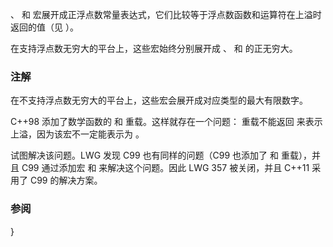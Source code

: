 {{ctitle|HUGE_VALF|HUGE_VAL|HUGE_VALL}}
{{cpp/numeric/math/navbar}}
{{dcl begin}}
{{dcl header|cmath}}
{{dcl|since=c++11|
#define HUGE_VALF /* 由实现定义 */
}}
{{dcl|
#define HUGE_VAL  /* 由实现定义 */
}}
{{dcl|since=c++11|
#define HUGE_VALL /* 由实现定义 */
}}
{{dcl end}}

{{c|HUGE_VALF}}、{{c|HUGE_VAL}} 和 {{c|HUGE_VALL}} 宏展开成正浮点数常量表达式，它们比较等于浮点数函数和运算符在上溢时返回的值（见 {{ltt|cpp/numeric/math/math_errhandling}}）。

{{dsc begin}}
{{dsc hitem|常量|解释}}
{{dsc|{{tt|HUGE_VALF}}|展开成指示上溢的正 {{c/core|float}} 表达式}}
{{dsc|{{tt|HUGE_VAL}}|展开成指示上溢的正 {{c/core|double}} 表达式，不必可表示为 {{c/core|float}}}}
{{dsc|{{tt|HUGE_VALL}}|展开成指示上溢的正 {{c/core|long double}} 表达式，不必可表示为 {{c/core|float}} 或 {{c|double}}}}
{{dsc end}}

在支持浮点数无穷大的平台上，这些宏始终分别展开成 {{c/core|float}}、{{c/core|double}} 和 {{c/core|long double}} 的正无穷大。

===注解===
在不支持浮点数无穷大的平台上，这些宏会展开成对应类型的最大有限数字。

C++98 添加了数学函数的 {{c/core|float}} 和 {{c/core|double}} 重载。这样就存在一个问题：{{c/core|float}} 重载不能返回 {{c|HUGE_VAL}} 来表示上溢，因为该宏不一定能表示为 {{c/core|float}}。

{{lwg|357}} 试图解决该问题。LWG 发现 C99 也有同样的问题（C99 也添加了 {{c/core|float}} 和 {{c/core|double}} 重载），并且 C99 通过添加宏 {{c|HUGE_VALF}} 和 {{c|HUGE_VALL}} 来解决这个问题。因此 LWG 357 被关闭，并且 C++11 采用了 C99 的解决方案。

===参阅===
{{dsc begin}}
{{dsc inc|cpp/numeric/math/dsc INFINITY}}}
{{dsc see c|c/numeric/math/HUGE_VAL}}
{{dsc end}}

{{langlinks|de|en|es|fr|it|ja|pt|ru}}